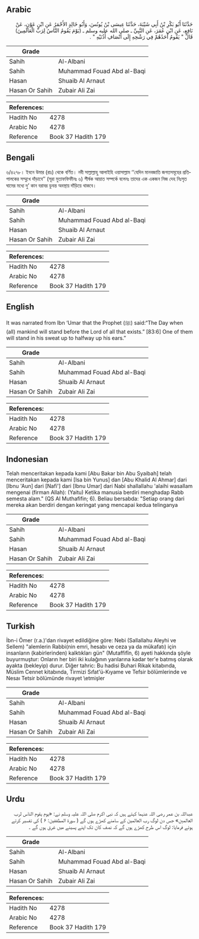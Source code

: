 ## Arabic


<div dir="rtl" lang="ar" style={{fontSize:'larger',backgroundColor:'#f8f9fa',padding:20}}>
حَدَّثَنَا أَبُو بَكْرِ بْنُ أَبِي شَيْبَةَ، حَدَّثَنَا عِيسَى بْنُ يُونُسَ، وَأَبُو خَالِدٍ الأَحْمَرُ عَنِ ابْنِ عَوْنٍ، عَنْ نَافِعٍ، عَنِ ابْنِ عُمَرَ، عَنِ النَّبِيِّ ـ صلى الله عليه وسلم ـ ‏(يَوْمَ يَقُومُ النَّاسُ لِرَبِّ الْعَالَمِينَ)‏ قَالَ ‏"‏ يَقُومُ أَحَدُهُمْ فِي رَشْحِهِ إِلَى أَنْصَافِ أُذُنَيْهِ ‏"‏ ‏.‏
</div>
<div style={{backgroundColor:'#f8f9fa',padding:20, marginBottom: 10}}><table> <thead> <tr> <th>Grade</th> <th></th> </tr> </thead> <tbody> <tr><td>Sahih</td><td>Al-Albani</td></tr><tr><td>Sahih</td><td>Muhammad Fouad Abd al-Baqi</td></tr><tr><td>Hasan</td><td>Shuaib Al Arnaut</td></tr><tr><td>Hasan Or Sahih</td><td>Zubair Ali Zai</td></tr></tbody></table><table> <thead> <tr> <th>References:</th> <th></th> </tr> </thead> <tbody><tr><td>Hadith No</td><td>4278</td></tr><tr><td>Arabic No</td><td>4278</td></tr><tr><td>Reference</td><td>Book 37 Hadith 179</td></tr></tbody></table></div>

## Bengali


<div dir="ltr" lang="bn" style={{fontSize:'larger',backgroundColor:'#f8f9fa',padding:20}}>
৬/৪২৭৮। ইবনে উমার (রাঃ) থেকে বর্ণিত। নবী সাল্লাল্লাহু আলাইহি ওয়াসাল্লাম ‘‘যেদিন মানবজাতি জগতসমূহের প্রতিপালকের সম্মুখে দাঁড়াবে’’ (সূরা মুতাফফিফীনঃ ৬) শীর্ষক আয়াত সম্পর্কে বলেনঃ তাদের এক একজন নিজ দেহ নিঃসৃত ঘামের মধ্যে দু’ কান বরাবর ডুবন্ত অবস্থায় দাঁড়িয়ে থাকবে।
</div>
<div style={{backgroundColor:'#f8f9fa',padding:20, marginBottom: 10}}><table> <thead> <tr> <th>Grade</th> <th></th> </tr> </thead> <tbody> <tr><td>Sahih</td><td>Al-Albani</td></tr><tr><td>Sahih</td><td>Muhammad Fouad Abd al-Baqi</td></tr><tr><td>Hasan</td><td>Shuaib Al Arnaut</td></tr><tr><td>Hasan Or Sahih</td><td>Zubair Ali Zai</td></tr></tbody></table><table> <thead> <tr> <th>References:</th> <th></th> </tr> </thead> <tbody><tr><td>Hadith No</td><td>4278</td></tr><tr><td>Arabic No</td><td>4278</td></tr><tr><td>Reference</td><td>Book 37 Hadith 179</td></tr></tbody></table></div>

## English


<div dir="ltr" lang="en" style={{fontSize:'larger',backgroundColor:'#f8f9fa',padding:20}}>
It was narrated from Ibn ‘Umar that the Prophet (ﷺ) said:“The Day when (all) mankind will stand before the Lord of all that exists.” [83:6] One of them will stand in his sweat up to halfway up his ears.”
</div>
<div style={{backgroundColor:'#f8f9fa',padding:20, marginBottom: 10}}><table> <thead> <tr> <th>Grade</th> <th></th> </tr> </thead> <tbody> <tr><td>Sahih</td><td>Al-Albani</td></tr><tr><td>Sahih</td><td>Muhammad Fouad Abd al-Baqi</td></tr><tr><td>Hasan</td><td>Shuaib Al Arnaut</td></tr><tr><td>Hasan Or Sahih</td><td>Zubair Ali Zai</td></tr></tbody></table><table> <thead> <tr> <th>References:</th> <th></th> </tr> </thead> <tbody><tr><td>Hadith No</td><td>4278</td></tr><tr><td>Arabic No</td><td>4278</td></tr><tr><td>Reference</td><td>Book 37 Hadith 179</td></tr></tbody></table></div>

## Indonesian


<div dir="ltr" lang="id" style={{fontSize:'larger',backgroundColor:'#f8f9fa',padding:20}}>
Telah menceritakan kepada kami [Abu Bakar bin Abu Syaibah] telah menceritakan kepada kami [Isa bin Yunus] dan [Abu Khalid Al Ahmar] dari [Ibnu 'Aun] dari [Nafi'] dari [Ibnu Umar] dari Nabi shallallahu 'alaihi wasallam mengenai (firman Allah): (Yaitu) Ketika manusia berdiri menghadap Rabb semesta alam." (QS Al Muthafifin; 6). Beliau bersabda: "Setiap orang dari mereka akan berdiri dengan keringat yang mencapai kedua telinganya
</div>
<div style={{backgroundColor:'#f8f9fa',padding:20, marginBottom: 10}}><table> <thead> <tr> <th>Grade</th> <th></th> </tr> </thead> <tbody> <tr><td>Sahih</td><td>Al-Albani</td></tr><tr><td>Sahih</td><td>Muhammad Fouad Abd al-Baqi</td></tr><tr><td>Hasan</td><td>Shuaib Al Arnaut</td></tr><tr><td>Hasan Or Sahih</td><td>Zubair Ali Zai</td></tr></tbody></table><table> <thead> <tr> <th>References:</th> <th></th> </tr> </thead> <tbody><tr><td>Hadith No</td><td>4278</td></tr><tr><td>Arabic No</td><td>4278</td></tr><tr><td>Reference</td><td>Book 37 Hadith 179</td></tr></tbody></table></div>

## Turkish


<div dir="ltr" lang="tr" style={{fontSize:'larger',backgroundColor:'#f8f9fa',padding:20}}>
İbn-i Ömer (r.a.)'dan rivayet edildiğine göre: Nebi (Sallallahu Aleyhi ve Sellem) "alemlerin Rabbi(nin emri, hesabı ve ceza ya da mükafatı) için insanların (kabirlerinden) kalktıkları gün" (Mutaffifîn, 6) ayeti hakkında şöyle buyurmuştur: Onların her biri iki kulağının yarılarına kadar ter'e batmış olarak ayakta (bekleyip) durur. Diğer tahric: Bu hadisi Buhari Rikak kitabında, Müslim Cennet kitabında, Tirmizi Sıfat'ü-Kıyame ve Tefsir bölümlerinde ve Nesaı Tetsir bölümünde rivayet \etmişler
</div>
<div style={{backgroundColor:'#f8f9fa',padding:20, marginBottom: 10}}><table> <thead> <tr> <th>Grade</th> <th></th> </tr> </thead> <tbody> <tr><td>Sahih</td><td>Al-Albani</td></tr><tr><td>Sahih</td><td>Muhammad Fouad Abd al-Baqi</td></tr><tr><td>Hasan</td><td>Shuaib Al Arnaut</td></tr><tr><td>Hasan Or Sahih</td><td>Zubair Ali Zai</td></tr></tbody></table><table> <thead> <tr> <th>References:</th> <th></th> </tr> </thead> <tbody><tr><td>Hadith No</td><td>4278</td></tr><tr><td>Arabic No</td><td>4278</td></tr><tr><td>Reference</td><td>Book 37 Hadith 179</td></tr></tbody></table></div>

## Urdu


<div dir="rtl" lang="ur" style={{fontSize:'larger',backgroundColor:'#f8f9fa',padding:20}}>
عبداللہ بن عمر رضی اللہ عنہما کہتے ہیں کہ نبی اکرم صلی اللہ علیہ وسلم نے: «يوم يقوم الناس لرب العالمين» جس دن لوگ رب العالمین کے سامنے کھڑے ہوں گے ( سورۃ المطففین: ۶ ) کی تفسیر کرتے ہوئے فرمایا: لوگ اس طرح کھڑے ہوں گے کہ نصف کان تک اپنے پسینے میں غرق ہوں گے ۔
</div>
<div style={{backgroundColor:'#f8f9fa',padding:20, marginBottom: 10}}><table> <thead> <tr> <th>Grade</th> <th></th> </tr> </thead> <tbody> <tr><td>Sahih</td><td>Al-Albani</td></tr><tr><td>Sahih</td><td>Muhammad Fouad Abd al-Baqi</td></tr><tr><td>Hasan</td><td>Shuaib Al Arnaut</td></tr><tr><td>Hasan Or Sahih</td><td>Zubair Ali Zai</td></tr></tbody></table><table> <thead> <tr> <th>References:</th> <th></th> </tr> </thead> <tbody><tr><td>Hadith No</td><td>4278</td></tr><tr><td>Arabic No</td><td>4278</td></tr><tr><td>Reference</td><td>Book 37 Hadith 179</td></tr></tbody></table></div>